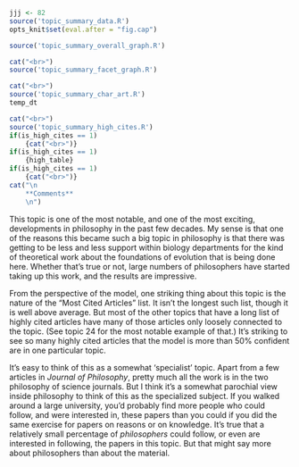 ```r
jjj <- 82
source('topic_summary_data.R')
opts_knit$set(eval.after = "fig.cap")
```

```r
source('topic_summary_overall_graph.R')
```

```r
cat("<br>")
source('topic_summary_facet_graph.R')
```

```r
cat("<br>")
source('topic_summary_char_art.R')
temp_dt
```

```r
cat("<br>")
source('topic_summary_high_cites.R')
if(is_high_cites == 1)
	{cat("<br>")}
if(is_high_cites == 1)
	{high_table}
if(is_high_cites == 1)
	{cat("<br>")}
cat("\n
	**Comments**
	\n")
```

This topic is one of the most notable, and one of the most exciting, developments in philosophy in the past few decades. My sense is that one of the reasons this became such a big topic in philosophy is that there was getting to be less and less support within biology departments for the kind of theoretical work about the foundations of evolution that is being done here. Whether that's true or not, large numbers of philosophers have started taking up this work, and the results are impressive.

From the perspective of the model, one striking thing about this topic is the nature of the "Most Cited Articles" list. It isn't the longest such list, though it is well above average. But most of the other topics that have a long list of highly cited articles have many of those articles only loosely connected to the topic. (See topic 24 for the most notable example of that.) It's striking to see so many highly cited articles that the model is more than 50% confident are in one particular topic.

It's easy to think of this as a somewhat 'specialist' topic. Apart from a few articles in _Journal of Philosophy_, pretty much all the work is in the two philosophy of science journals. But I think it's a somewhat parochial view inside philosophy to think of this as the specialized subject. If you walked around a large university, you'd probably find more people who could follow, and were interested in, these papers than you could if you did the same exercise for papers on reasons or on knowledge. It's true that a relatively small percentage of _philosophers_ could follow, or even are interested in following, the papers in this topic. But that might say more about philosophers than about the material.
